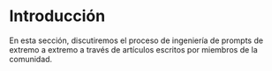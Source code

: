 
# Introducción

En esta sección, discutiremos el proceso de ingeniería de prompts de extremo a extremo a través de artículos escritos por miembros de la comunidad.
